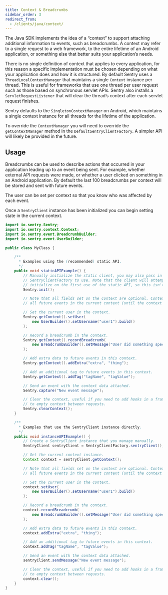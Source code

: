 ```yaml
---
title: Context & Breadcrumbs
sidebar_order: 3
redirect_from:
  - /clients/java/context/
---
```


The Java SDK implements the idea of a “context” to support attaching additional information to events, such as breadcrumbs. A context may refer to a single request to a web framework, to the entire lifetime of an Android application, or something else that better suits your application’s needs.

There is no single definition of context that applies to every application, for this reason a specific implementation must be chosen depending on what your application does and how it is structured. By default Sentry uses a `ThreadLocalContextManager` that maintains a single `Context` instance per thread. This is useful for frameworks that use one thread per user request such as those based on synchronous servlet APIs. Sentry also installs a `ServletRequestListener` that will clear the thread’s context after each servlet request finishes.

Sentry defaults to the `SingletonContextManager` on Android, which maintains a single context instance for all threads for the lifetime of the application.

To override the `ContextManager` you will need to override the `getContextManager` method in the `DefaultSentryClientFactory`. A simpler API will likely be provided in the future.

## Usage

Breadcrumbs can be used to describe actions that occurred in your application leading up to an event being sent. For example, whether external API requests were made, or whether a user clicked on something in an Android application. By default the last 100 breadcrumbs per context will be stored and sent with future events.

The user can be set per context so that you know who was affected by each event.

Once a `SentryClient` instance has been initialized you can begin setting state in the current context.

```java
import io.sentry.Sentry;
import io.sentry.context.Context;
import io.sentry.event.BreadcrumbBuilder;
import io.sentry.event.UserBuilder;

public class MyClass {

    /**
      * Examples using the (recommended) static API.
      */
    public void staticAPIExample() {
        // Manually initialize the static client, you may also pass in a DSN and/or
        // SentryClientFactory to use. Note that the client will attempt to automatically
        // initialize on the first use of the static API, so this isn't strictly necessary.
        Sentry.init();

        // Note that all fields set on the context are optional. Context data is copied onto
        // all future events in the current context (until the context is cleared).

        // Set the current user in the context.
        Sentry.getContext().setUser(
            new UserBuilder().setUsername("user1").build()
        );

        // Record a breadcrumb in the context.
        Sentry.getContext().recordBreadcrumb(
            new BreadcrumbBuilder().setMessage("User did something specific again!").build()
        );

        // Add extra data to future events in this context.
        Sentry.getContext().addExtra("extra", "thing");

        // Add an additional tag to future events in this context.
        Sentry.getContext().addTag("tagName", "tagValue");

        // Send an event with the context data attached.
        Sentry.capture("New event message");

        // Clear the context, useful if you need to add hooks in a framework
        // to empty context between requests.
        Sentry.clearContext();
    }

    /**
      * Examples that use the SentryClient instance directly.
      */
    public void instanceAPIExample() {
        // Create a SentryClient instance that you manage manually.
        SentryClient sentryClient = SentryClientFactory.sentryClient();

        // Get the current context instance.
        Context context = sentryClient.getContext();

        // Note that all fields set on the context are optional. Context data is copied onto
        // all future events in the current context (until the context is cleared).

        // Set the current user in the context.
        context.setUser(
            new UserBuilder().setUsername("user1").build()
        );

        // Record a breadcrumb in the context.
        context.recordBreadcrumb(
            new BreadcrumbBuilder().setMessage("User did something specific!").build()
        );

        // Add extra data to future events in this context.
        context.addExtra("extra", "thing");

        // Add an additional tag to future events in this context.
        context.addTag("tagName", "tagValue");

        // Send an event with the context data attached.
        sentryClient.sendMessage("New event message");

        // Clear the context, useful if you need to add hooks in a framework
        // to empty context between requests.
        context.clear();
    }
}
```
